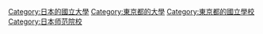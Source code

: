 [[Category:日本的國立大學|Category:日本的國立大學]]
[[Category:東京都的大學|Category:東京都的大學]]
[[Category:東京都的國立學校|Category:東京都的國立學校]]
[[Category:日本师范院校|Category:日本师范院校]]